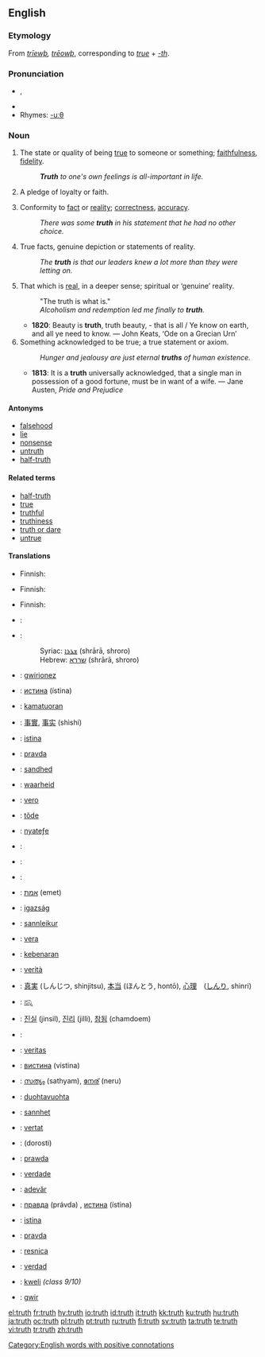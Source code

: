{{wikipedia|Truth (disambiguation)}}
==English==

{{rank|around|black|lady|414|truth|turn|hold|cause}}

{{wikipedia}}

===Etymology===
From {{OE.}} ''[[triewþ|trīewþ]], [[treowþ|trēowþ]]'', corresponding to ''[[true]]'' + ''[[-th]]''.

===Pronunciation===
* {{IPA|/tɹuːθ/}}, {{SAMPA|/tru:T/}}
* {{audio|en-us-truth.ogg|Audio (US)}}
* Rhymes: [[Rhymes:English:-uːθ|-uːθ]]

===Noun===
{{en-noun}}

# {{archaic}} The state or quality of being [[true]] to someone or something; [[faithfulness]], [[fidelity]].
#: '''''Truth''' to one's own feelings is all-important in life.''
# {{obsolete}} A pledge of loyalty or faith.
# Conformity to [[fact]] or [[reality]]; [[correctness]], [[accuracy]].
#: ''There was some '''truth''' in his statement that he had no other choice.''
# True facts, genuine depiction or statements of reality.
#: ''The '''truth''' is that our leaders knew a lot more than they were letting on.''
# That which is [[real]], in a deeper sense; spiritual or ‘genuine’ reality.
#: "The truth is what is."
#: ''Alcoholism and redemption led me finally to '''truth'''.''
#* '''1820''': Beauty is '''truth''', truth beauty, - that is all / Ye know on earth, and all ye need to know. — John Keats, ‘Ode on a Grecian Urn’
# Something acknowledged to be true; a true statement or axiom.
#: ''Hunger and jealousy are just eternal '''truths''' of human existence.''
#* '''1813''': It is a '''truth''' universally acknowledged, that a single man in possession of a good fortune, must be in want of a wife. — Jane Austen, ''Pride and Prejudice''

====Antonyms====
* [[falsehood]]
* [[lie]]
* [[nonsense]]
* [[untruth]]
* [[half-truth]]

====Related terms====
* [[half-truth]]
* [[true]]
* [[truthful]]
* [[truthiness]]
* [[truth or dare]]
* [[untrue]]

====Translations====
{{trans-top|the state or quality of being true to someone or something}}
{{trans-mid}}
{{trans-bottom}}

{{trans-top|a pledge of loyalty or faith}}
{{trans-mid}}
{{trans-bottom}}

{{trans-top|conformity to fact or reality}}
*Finnish: {{t-|fi|totuus}}
{{trans-mid}}
{{trans-bottom}}

{{trans-top|true facts}}
*Finnish: {{t-|fi|totuus}}
{{trans-mid}}
{{trans-bottom}}

{{trans-top|that which is real}}
{{trans-mid}}
{{trans-bottom}}

{{trans-top|something acknowledged to be true}}
*Finnish: {{t-|fi|totuus}}
{{trans-mid}}
{{trans-bottom}}

{{checktrans-top}}
*{{ttbc|Arabic}}: {{Arab|[[صدق]]}} {{IPAchar|(ʂeɖq)}} {{m}}
*{{ttbc|Aramaic}}:
*: Syriac: [[ܫܪܪܐ]] (shrārā, shroro) {{m}}
*: Hebrew: [[שררא]] (shrārā, shroro) {{m}}
*{{ttbc|Breton}}: [[gwirionez]] {{f}}
*{{ttbc|Bulgarian}}: [[истина]] (ístina) {{f}}
*{{ttbc|Cebuano}}: [[kamatuoran]]
*{{ttbc|Chinese}}: [[事實]], [[事实]] (shìshí)
*{{ttbc|Croatian}}: [[istina]]
*{{ttbc|Czech}}: [[pravda]]
*{{ttbc|Danish}}: [[sandhed]]
*{{ttbc|Dutch}}: [[waarheid]] {{f}}
*{{ttbc|Esperanto}}: [[vero]]
*{{ttbc|Estonian}}: [[tõde]]
*{{ttbc|Ewe}}: [[nyateƒe]]
*{{ttbc|French}}: {{t+|fr|vérité|f}}
*{{ttbc|German}}: {{t+|de|Wahrheit|f}}
*{{ttbc|Greek}}: {{t+|el|αλήθεια|f|sc=Grek}}
*{{ttbc|Hebrew}}: [[אמת]] (emet) {{f}}
*{{ttbc|Hungarian}}: [[igazság]]
*{{ttbc|Icelandic}}: [[sannleikur]] {{m}}
*{{ttbc|Ido}}: [[vera]]
*{{ttbc|Indonesian}}: [[kebenaran]]
*{{ttbc|Italian}}: [[verità]] {{f}}
{{checktrans-mid}}
*{{ttbc|Japanese}}: [[真実]] (しんじつ, shinjitsu), [[本当]] (ほんとう, hontō), [[心理]]　([[しんり]], shinri)
*{{ttbc|Kannada}}: [[ನನ್ನಿ]]
*{{ttbc|Korean}}: [[진실]] (jinsil), [[진리]] (jilli), [[참됨]] (chamdoem)
*{{ttbc|Kurdish}}: {{KUchar|[[ڕاستی]]}}
*{{ttbc|Latin}}: [[veritas]] {{f}}
*{{ttbc|Macedonian}}: [[вистина]] (vistina) {{f}}
*{{ttbc|Malayalam}}: [[സത്യം]] (sathyam), [[നേര്]] (neru)
*{{ttbc|Northern Sami}}: [[duohtavuohta]]
*{{ttbc|Norwegian}}: [[sannhet]]
*{{ttbc|Occitan}}: [[vertat]] {{f}}
*{{ttbc|Persian}}: {{fa-Arab|[[درستی]]}} (dorosti)
*{{ttbc|Polish}}: [[prawda]] {{f}}
*{{ttbc|Portuguese}}: [[verdade]] {{f}}
*{{ttbc|Romanian}}: [[adevăr]] {{n}}
*{{ttbc|Russian}}: [[правда]] (právda) {{f}}, [[истина]] (ístina) {{f}}
*{{ttbc|Serbian}}: [[istina]] {{f}}
*{{ttbc|Slovak}}: [[pravda]] {{f}}
*{{ttbc|Slovene}}: [[resnica]] {{f}}
*{{ttbc|Spanish}}: [[verdad]] {{f}}
*{{ttbc|Swahili}}: [[kweli]]  ''(class 9/10)''
*{{ttbc|Welsh}}: [[gwir]]
{{checktrans-bottom}}

[[Category:English words with positive connotations]]

[[el:truth]]
[[fr:truth]]
[[hy:truth]]
[[io:truth]]
[[id:truth]]
[[it:truth]]
[[kk:truth]]
[[ku:truth]]
[[hu:truth]]
[[ja:truth]]
[[oc:truth]]
[[pl:truth]]
[[pt:truth]]
[[ru:truth]]
[[fi:truth]]
[[sv:truth]]
[[ta:truth]]
[[te:truth]]
[[vi:truth]]
[[tr:truth]]
[[zh:truth]]